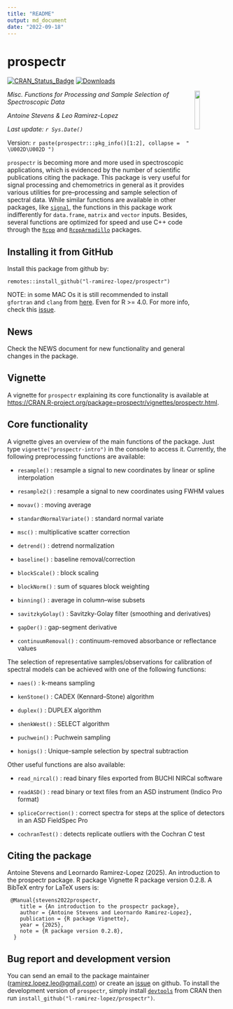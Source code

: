 ```yaml
---
title: "README"
output: md_document
date: "2022-09-18"
---
```


# prospectr

[![CRAN_Status_Badge](http://www.r-pkg.org/badges/version/prospectr)](https://CRAN.R-project.org/package=prospectr)
[![Downloads](https://cranlogs.r-pkg.org/badges/prospectr)](https://cranlogs.r-pkg.org/badges/prospectr)

<img align="right" src="./man/figures/logo.png" width="15%">

<!-- badges: end -->

<em><p align="left"> Misc. Functions for Processing and Sample Selection of Spectroscopic Data </p></em>
_Antoine Stevens & Leo Ramirez-Lopez_

_Last update: `r Sys.Date()`_


Version: `r paste(prospectr:::pkg_info()[1:2], collapse =  " \U002D\U002D ")`

`prospectr` is becoming more and more used in spectroscopic applications, which 
is evidenced by the number of scientific publications citing the package. 
This package is very useful for signal processing and chemometrics in general as 
it provides various utilities for pre--processing and sample selection 
of spectral data. While similar functions are available in other packages, like 
[`signal`](https://CRAN.R-project.org/package=signal), the 
functions in this package work indifferently for `data.frame`, `matrix` and 
`vector` inputs. Besides, several functions are optimized for speed and use 
C++ code through the [`Rcpp`](https://CRAN.R-project.org/package=Rcpp) 
and [`RcppArmadillo`](https://CRAN.R-project.org/package=RcppArmadillo)
packages.

## Installing it from GitHub

Install this package from github by:

```
remotes::install_github("l-ramirez-lopez/prospectr")
```
NOTE: in some MAC Os it is still recommended to install `gfortran` and `clang`
from [here](https://cran.r-project.org/bin/macosx/tools/). Even for R >= 4.0. 
For more info, check this [issue](https://github.com/tidyverts/fable/issues/193).  


## News

Check the NEWS document for new functionality and general changes in the package.


## Vignette

A vignette for `prospectr` explaining its core functionality is available at [https://CRAN.R-project.org/package=prospectr/vignettes/prospectr.html](https://CRAN.R-project.org/package=prospectr/vignettes/prospectr.html).


## Core functionality

A vignette gives an overview of the main functions of the package. Just
type `vignette("prospectr-intro")` in the console to access it. Currently, the
following preprocessing functions are available:

- `resample()`              : resample a signal to new coordinates by linear or spline interpolation

- `resample2()`             : resample a signal to new coordinates using FWHM values

- `movav()`                 : moving average

- `standardNormalVariate()` : standard normal variate

- `msc()`                   : multiplicative scatter correction

- `detrend()`               : detrend normalization

- `baseline()`              : baseline removal/correction

- `blockScale()`            : block scaling

- `blockNorm()`             : sum of squares block weighting

- `binning()`               : average in column--wise subsets

- `savitzkyGolay()`         : Savitzky-Golay filter (smoothing and derivatives)                      

- `gapDer()`                : gap-segment derivative

- `continuumRemoval()`      : continuum-removed absorbance or reflectance values

The selection of representative samples/observations for calibration of spectral
models can be achieved with one of the following functions:

- `naes()`      : k-means sampling

- `kenStone()`  : CADEX (Kennard--Stone) algorithm

- `duplex()`    : DUPLEX algorithm

- `shenkWest()` : SELECT algorithm

- `puchwein()`  : Puchwein sampling

- `honigs()`    : Unique-sample selection by spectral subtraction

Other useful functions are also available:


- `read_nircal()`      : read binary files exported from BUCHI NIRCal software

- `readASD()`          : read binary or text files from an ASD instrument (Indico Pro format)         

- `spliceCorrection()` : correct spectra for steps at the splice of detectors in an ASD FieldSpec Pro

- `cochranTest()`      : detects replicate outliers with the Cochran _C_ test

## Citing the package
Antoine Stevens and Leornardo Ramirez-Lopez (2025). An introduction to the prospectr package. R package
Vignette R package version 0.2.8.
A BibTeX entry for LaTeX users is:

```
 @Manual{stevens2022prospectr,
    title = {An introduction to the prospectr package},
    author = {Antoine Stevens and Leornardo Ramirez-Lopez},
    publication = {R package Vignette},
    year = {2025},
    note = {R package version 0.2.8},
  }
```
## Bug report and development version

You can send an email to the package maintainer (<ramirez.lopez.leo@gmail.com>) 
or create an [issue](https://github.com/l-ramirez-lopez/prospectr/issues) on github.
To install the development version of `prospectr`, simply install [`devtools`](https://CRAN.R-project.org/package=devtools) from
CRAN then run `install_github("l-ramirez-lopez/prospectr")`.
